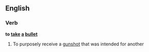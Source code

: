 ==English==

===Verb===
'''to [[take]] [[a]] [[bullet]]'''

# {{idiomatic}} To purposely receive a [[gunshot]] that was intended for another